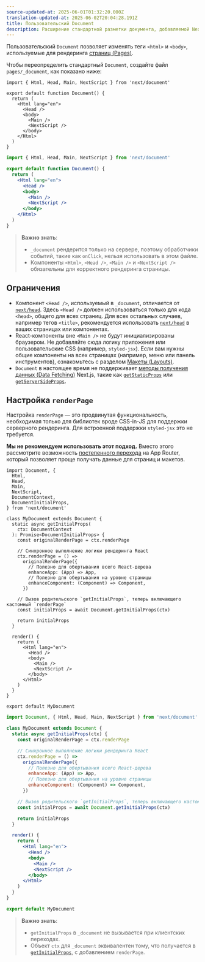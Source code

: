 ```yaml
---
source-updated-at: 2025-06-01T01:32:20.000Z
translation-updated-at: 2025-06-02T20:04:28.191Z
title: Пользовательский Document
description: Расширение стандартной разметки документа, добавляемой Next.js.
---
```


Пользовательский `Document` позволяет изменять теги `<html>` и `<body>`, используемые для рендеринга [страниц (Pages)](/docs/pages/building-your-application/routing/pages-and-layouts).

Чтобы переопределить стандартный `Document`, создайте файл `pages/_document`, как показано ниже:

```tsx filename="pages/_document.tsx" switcher
import { Html, Head, Main, NextScript } from 'next/document'

export default function Document() {
  return (
    <Html lang="en">
      <Head />
      <body>
        <Main />
        <NextScript />
      </body>
    </Html>
  )
}
```

```jsx filename="pages/_document.jsx" switcher
import { Html, Head, Main, NextScript } from 'next/document'

export default function Document() {
  return (
    <Html lang="en">
      <Head />
      <body>
        <Main />
        <NextScript />
      </body>
    </Html>
  )
}
```

> **Важно знать**:
>
> - `_document` рендерится только на сервере, поэтому обработчики событий, такие как `onClick`, нельзя использовать в этом файле.
> - Компоненты `<Html>`, `<Head />`, `<Main />` и `<NextScript />` обязательны для корректного рендеринга страницы.

## Ограничения

- Компонент `<Head />`, используемый в `_document`, отличается от [`next/head`](/docs/pages/api-reference/components/head). Здесь `<Head />` должен использоваться только для кода `<head>`, общего для всех страниц. Для всех остальных случаев, например тегов `<title>`, рекомендуется использовать [`next/head`](/docs/pages/api-reference/components/head) в ваших страницах или компонентах.
- React-компоненты вне `<Main />` не будут инициализированы браузером. Не добавляйте сюда логику приложения или пользовательские CSS (например, `styled-jsx`). Если вам нужны общие компоненты на всех страницах (например, меню или панель инструментов), ознакомьтесь с разделом [Макеты (Layouts)](/docs/pages/building-your-application/routing/pages-and-layouts#layout-pattern).
- `Document` в настоящее время не поддерживает [методы получения данных (Data Fetching)](/docs/pages/building-your-application/data-fetching) Next.js, такие как [`getStaticProps`](/docs/pages/building-your-application/data-fetching/get-static-props) или [`getServerSideProps`](/docs/pages/building-your-application/data-fetching/get-server-side-props).

## Настройка `renderPage`

Настройка `renderPage` — это продвинутая функциональность, необходимая только для библиотек вроде CSS-in-JS для поддержки серверного рендеринга. Для встроенной поддержки `styled-jsx` это не требуется.

**Мы не рекомендуем использовать этот подход.** Вместо этого рассмотрите возможность [постепенного перехода](/docs/app/guides/migrating/app-router-migration) на App Router, который позволяет проще получать данные для страниц и макетов.

```tsx filename="pages/_document.tsx" switcher
import Document, {
  Html,
  Head,
  Main,
  NextScript,
  DocumentContext,
  DocumentInitialProps,
} from 'next/document'

class MyDocument extends Document {
  static async getInitialProps(
    ctx: DocumentContext
  ): Promise<DocumentInitialProps> {
    const originalRenderPage = ctx.renderPage

    // Синхронное выполнение логики рендеринга React
    ctx.renderPage = () =>
      originalRenderPage({
        // Полезно для обертывания всего React-дерева
        enhanceApp: (App) => App,
        // Полезно для обертывания на уровне страницы
        enhanceComponent: (Component) => Component,
      })

    // Вызов родительского `getInitialProps`, теперь включающего кастомный `renderPage`
    const initialProps = await Document.getInitialProps(ctx)

    return initialProps
  }

  render() {
    return (
      <Html lang="en">
        <Head />
        <body>
          <Main />
          <NextScript />
        </body>
      </Html>
    )
  }
}

export default MyDocument
```

```jsx filename="pages/_document.jsx" switcher
import Document, { Html, Head, Main, NextScript } from 'next/document'

class MyDocument extends Document {
  static async getInitialProps(ctx) {
    const originalRenderPage = ctx.renderPage

    // Синхронное выполнение логики рендеринга React
    ctx.renderPage = () =>
      originalRenderPage({
        // Полезно для обертывания всего React-дерева
        enhanceApp: (App) => App,
        // Полезно для обертывания на уровне страницы
        enhanceComponent: (Component) => Component,
      })

    // Вызов родительского `getInitialProps`, теперь включающего кастомный `renderPage`
    const initialProps = await Document.getInitialProps(ctx)

    return initialProps
  }

  render() {
    return (
      <Html lang="en">
        <Head />
        <body>
          <Main />
          <NextScript />
        </body>
      </Html>
    )
  }
}

export default MyDocument
```

> **Важно знать**:
>
> - `getInitialProps` в `_document` не вызывается при клиентских переходах.
> - Объект `ctx` для `_document` эквивалентен тому, что получается в [`getInitialProps`](/docs/pages/api-reference/functions/get-initial-props#context-object), с добавлением `renderPage`.